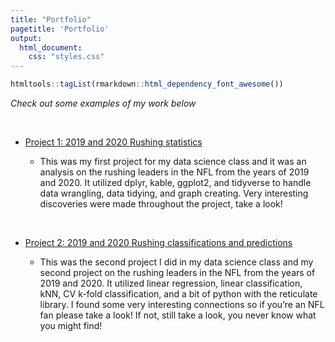 ```yaml
---
title: "Portfolio"
pagetitle: 'Portfolio'
output: 
  html_document: 
    css: "styles.css"
---
```


```r
htmltools::tagList(rmarkdown::html_dependency_font_awesome())
```


*Check out some examples of my work below*

<br>

- <i class="fa fa-chart-line"> </i> [Project 1: 2019 and 2020 Rushing statistics](https://spksonti.github.io/project1/)

    - This was my first project for my data science class and it was an analysis on the rushing 
    leaders in the NFL from the years of 2019 and 2020. It utilized dplyr, kable, ggplot2, and tidyverse 
    to handle data wrangling, data tidying, and graph creating. Very interesting discoveries were made
    throughout the project, take a look!

<br>

- <i class="fa fa-chart-pie"> </i> [Project 2: 2019 and 2020 Rushing classifications and predictions](Spksonti.github.io/project2)

    - This was the second project I did in my data science class and my second project on the rushing leaders
    in the NFL from the years of 2019 and 2020. It utilized linear regression, linear classification, kNN, 
    CV k-fold classification, and a bit of python with the reticulate library. I found some very interesting
    connections so if you're an NFL fan please take a look! If not, still take a look, you never know what you
    might find!
